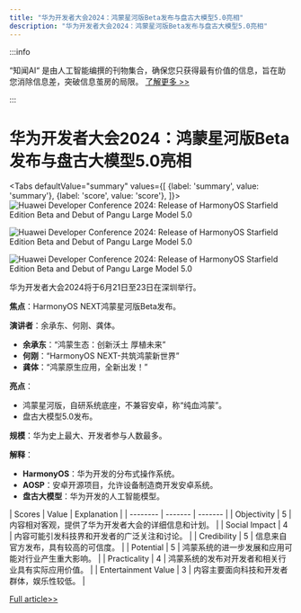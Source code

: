 ```yaml
---
title: "华为开发者大会2024：鸿蒙星河版Beta发布与盘古大模型5.0亮相"
description: "华为开发者大会2024：鸿蒙星河版Beta发布与盘古大模型5.0亮相"
---
```



:::info

“知闻AI“ 是由人工智能编撰的刊物集合，确保您只获得最有价值的信息，旨在助您消除信息差，突破信息茧房的局限。  [了解更多 >>](/zh-Hans/docs/guides)

:::

# 华为开发者大会2024：鸿蒙星河版Beta发布与盘古大模型5.0亮相


<Tabs
	defaultValue="summary"
	values={[
	{label: 'summary', value: 'summary'},
	{label: 'score', value: 'score'},
]}>
<TabItem value="summary">
<img
  src="https://image.informedainews.com/2024/06/09/Ar-kKM-1717900343-0.jpg"
  alt="Huawei Developer Conference 2024: Release of HarmonyOS Starfield Edition Beta and Debut of Pangu Large Model 5.0"
/>

<img
  src="https://image.informedainews.com/2024/06/09/Ar-vir-1717900343-1.jpg"
  alt="Huawei Developer Conference 2024: Release of HarmonyOS Starfield Edition Beta and Debut of Pangu Large Model 5.0"
/>

<img
  src="https://image.informedainews.com/2024/06/09/Ar-iiB-1717900343-2.jpg"
  alt="Huawei Developer Conference 2024: Release of HarmonyOS Starfield Edition Beta and Debut of Pangu Large Model 5.0"
/>



华为开发者大会2024将于6月21日至23日在深圳举行。

**焦点**：HarmonyOS NEXT鸿蒙星河版Beta发布。

**演讲者**：余承东、何刚、龚体。

- **余承东**：“鸿蒙生态：创新沃土 厚植未来”
- **何刚**：“HarmonyOS NEXT-共筑鸿蒙新世界”
- **龚体**：“鸿蒙原生应用，全新出发！”

**亮点**：
- 鸿蒙星河版，自研系统底座，不兼容安卓，称“纯血鸿蒙”。
- 盘古大模型5.0发布。

**规模**：华为史上最大、开发者参与人数最多。

**解释**：
- **HarmonyOS**：华为开发的分布式操作系统。
- **AOSP**：安卓开源项目，允许设备制造商开发安卓系统。
- **盘古大模型**：华为开发的人工智能模型。
</TabItem>
<TabItem value="score">
	| Scores     | Value   | Explanation |
	| -------- | ------- | ------- |
	| Objectivity  | 5    | 内容相对客观，提供了华为开发者大会的详细信息和计划。    |
	| Social Impact | 4     | 内容可能引发科技界和开发者的广泛关注和讨论。    |
	| Credibility    | 5    | 信息来自官方发布，具有较高的可信度。    |
	| Potential    | 5    | 鸿蒙系统的进一步发展和应用可能对行业产生重大影响。    |
	| Practicality    | 4    | 鸿蒙系统的发布对开发者和相关行业具有实际应用价值。    |
	| Entertainment Value    | 3    | 内容主要面向科技和开发者群体，娱乐性较低。    |
</TabItem>
</Tabs>

[Full article>>](https://www.cnbeta.com.tw/articles/tech/1434060.htm)
